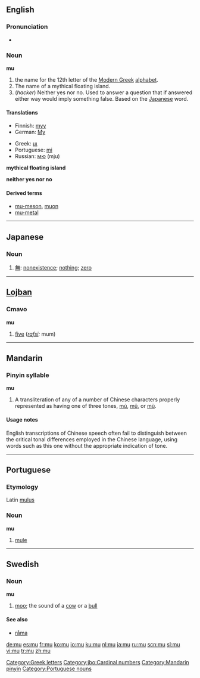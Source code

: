 {{see|.mu|mú|mǔ|mù|mû|mü}}
{{letter_disp2|lambda|[[image:Greek_uc_mu.png|50px]][[image:Greek_lc_mu.png|30px]] |nu|μι|Μ|μ}}
==English==

===Pronunciation===
*{{audio|en-us-mu.ogg|Audio (US)}}

===Noun===
'''mu'''

# the name for the 12th letter of the [[Modern Greek]] [[alphabet]].
# The name of a mythical floating island.
# (''hacker'') Neither yes nor no.  Used to answer a question that if answered either way would imply something false.  Based on the [[Japanese]] word.

====Translations====
{{trans-top|Greek letter}}
*Finnish: [[myy#Finnish|myy]]
*German: [[My]]
{{trans-mid}}
*Greek: [[μι]] {{n}}
*Portuguese: [[mi]] {{m}}
*Russian: [[мю]] (mju)
{{trans-bottom}}

'''mythical floating island'''

'''neither yes nor no'''

====Derived terms====
*[[mu-meson]], [[muon]]
*[[mu-metal]]

[[Category:Greek letters]]

----

==Japanese==

===Noun===
{{ja-noun|r|hira=む}}

# [[無]]: [[nonexistence]]; [[nothing]]; [[zero]]

----

==[[Lojban]]==

===Cmavo===
'''mu'''

# [[five]] (''[[rafsi]]:'' mum)

[[Category:jbo:Cardinal numbers]]

----

==Mandarin==

===Pinyin syllable===
'''mu'''

# A transliteration of any of a number of Chinese characters properly represented as having one of three tones, [[mú]], [[mǔ]], or [[mù]].

====Usage notes====
English transcriptions of Chinese speech often fail to distinguish between the critical tonal differences employed in the Chinese language, using words such as this one without the appropriate indication of tone.

[[Category:Mandarin pinyin]]

----

==Portuguese==

===Etymology===
Latin [[mulus]]

===Noun===
'''mu'''

# [[mule]]

[[Category:Portuguese nouns]]

----

==Swedish==

===Noun===
'''mu''' {{n}}

# [[moo]]; the sound of a [[cow]] or a [[bull]]

====See also====
*[[råma]]

[[de:mu]]
[[es:mu]]
[[fr:mu]]
[[ko:mu]]
[[io:mu]]
[[ku:mu]]
[[nl:mu]]
[[ja:mu]]
[[ru:mu]]
[[scn:mu]]
[[sl:mu]]
[[vi:mu]]
[[tr:mu]]
[[zh:mu]]